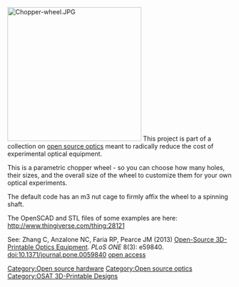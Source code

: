 [[Category:Open source hardware]]
[[Category:Open source optics]]
[[Category:OSAT 3D-Printable Designs]]
{{MOST}}

{{Statusboxtop}}
{{status-design}}
{{status-prototype}}
{{status-verified|[[MOST]]}}
{{boxbottom}}



[[Image:Chopper-wheel.JPG|300px|left]] This project is part of a collection on [[open source optics]] meant to radically reduce the cost of experimental optical equipment.

This is a parametric chopper wheel - so you can choose how many holes, their sizes, and the overall size of the wheel to customize them for your own optical experiments.

The default code has an m3 nut cage to firmly affix the wheel to a spinning shaft.

The OpenSCAD and STL files of some examples are here: http://www.thingiverse.com/thing:28121

See: Zhang C, Anzalone NC, Faria RP, Pearce JM (2013) [[Open-Source 3D-Printable Optics Equipment]]. ''PLoS ONE'' 8(3): e59840. doi:10.1371/journal.pone.0059840 [http://www.plosone.org/article/info%3Adoi%2F10.1371%2Fjournal.pone.0059840 open access]